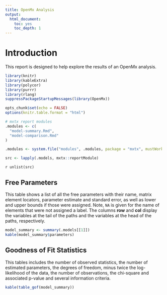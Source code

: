 ```yaml
---
title: OpenMx Analysis
output: 
  html_document: 
    toc: yes
    toc_depth: 1
---
```



# Introduction

This report is designed to help explore the results of an OpenMx analysis.

```r
library(knitr)
library(kableExtra)
library(polycor)
library(purrr)
library(rlang)
suppressPackageStartupMessages(library(OpenMx))

opts_chunk$set(echo = FALSE)
options(knitr.table.format = "html")

# mxtx report modules
.modules <- c(
  "model-summary.Rmd",
  "model-comparison.Rmd"
)

.modules <- system.file("modules", .modules, package = "mxtx", mustWork = TRUE)
```

```r
src <- lapply(.models, mxtx::reportModule)
```

`r unlist(src)`

## Free Parameters

This table shows a list of all the free parameters with their name, matrix element locators, parameter estimate and standard error, as well as lower and upper bounds if those were assigned. Note, `NA` is given for the name of elements that were not assigned a label. The columns **row** and **col** display the variables at the tail of the paths and the variables at the head of the paths, respectively.

```r
model_summary <- summary(.models[[1]])
kable(model_summary$parameters)
```

## Goodness of Fit Statistics

This tables includes the number of observed statistics, the number of estimated parameters, the degrees of freedom, minus twice the log-likelihood of the data, the number of observations, the chi-square and associated p-value and several information criteria.

```r
kable(table_gof(model_summary))
```
